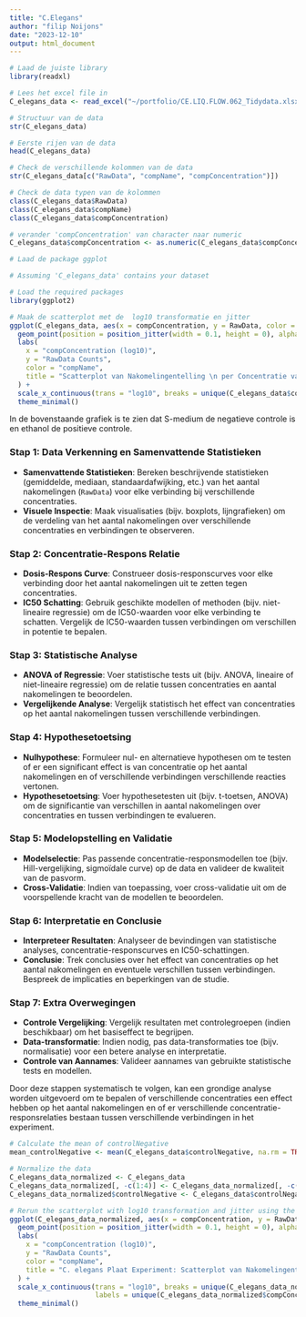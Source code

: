 ```yaml
---
title: "C.Elegans"
author: "filip Noijons"
date: "2023-12-10"
output: html_document
---
```


```R
# Laad de juiste library
library(readxl)

```

```R
# Lees het excel file in
C_elegans_data <- read_excel("~/portfolio/CE.LIQ.FLOW.062_Tidydata.xlsx")

# Structuur van de data
str(C_elegans_data)

# Eerste rijen van de data 
head(C_elegans_data)

```

```R
# Check de verschillende kolommen van de data
str(C_elegans_data[c("RawData", "compName", "compConcentration")])

# Check de data typen van de kolommen
class(C_elegans_data$RawData)
class(C_elegans_data$compName)
class(C_elegans_data$compConcentration)

# verander 'compConcentration' van character naar numeric
C_elegans_data$compConcentration <- as.numeric(C_elegans_data$compConcentration)

```

```R

# Laad de package ggplot

# Assuming 'C_elegans_data' contains your dataset

# Load the required packages
library(ggplot2)

# Maak de scatterplot met de  log10 transformatie en jitter
ggplot(C_elegans_data, aes(x = compConcentration, y = RawData, color = compName, shape = expType)) +
  geom_point(position = position_jitter(width = 0.1, height = 0), alpha = 0.6) +
  labs(
    x = "compConcentration (log10)",
    y = "RawData Counts",
    color = "compName",
    title = "Scatterplot van Nakomelingentelling \n per Concentratie van Verbinding"
  ) +
  scale_x_continuous(trans = "log10", breaks = unique(C_elegans_data$compConcentration), labels = unique(C_elegans_data$compConcentration)) +
  theme_minimal()


```
In de bovenstaande grafiek is te zien dat S-medium de negatieve controle is en ethanol de positieve controle.


### Stap 1: Data Verkenning en Samenvattende Statistieken
- **Samenvattende Statistieken**: Bereken beschrijvende statistieken (gemiddelde, mediaan, standaardafwijking, etc.) van het aantal nakomelingen (`RawData`) voor elke verbinding bij verschillende concentraties.
- **Visuele Inspectie**: Maak visualisaties (bijv. boxplots, lijngrafieken) om de verdeling van het aantal nakomelingen over verschillende concentraties en verbindingen te observeren.

### Stap 2: Concentratie-Respons Relatie
- **Dosis-Respons Curve**: Construeer dosis-responscurves voor elke verbinding door het aantal nakomelingen uit te zetten tegen concentraties.
- **IC50 Schatting**: Gebruik geschikte modellen of methoden (bijv. niet-lineaire regressie) om de IC50-waarden voor elke verbinding te schatten. Vergelijk de IC50-waarden tussen verbindingen om verschillen in potentie te bepalen.

### Stap 3: Statistische Analyse
- **ANOVA of Regressie**: Voer statistische tests uit (bijv. ANOVA, lineaire of niet-lineaire regressie) om de relatie tussen concentraties en aantal nakomelingen te beoordelen.
- **Vergelijkende Analyse**: Vergelijk statistisch het effect van concentraties op het aantal nakomelingen tussen verschillende verbindingen.

### Stap 4: Hypothesetoetsing
- **Nulhypothese**: Formuleer nul- en alternatieve hypothesen om te testen of er een significant effect is van concentratie op het aantal nakomelingen en of verschillende verbindingen verschillende reacties vertonen.
- **Hypothesetoetsing**: Voer hypothesetesten uit (bijv. t-toetsen, ANOVA) om de significantie van verschillen in aantal nakomelingen over concentraties en tussen verbindingen te evalueren.

### Stap 5: Modelopstelling en Validatie
- **Modelselectie**: Pas passende concentratie-responsmodellen toe (bijv. Hill-vergelijking, sigmoïdale curve) op de data en valideer de kwaliteit van de pasvorm.
- **Cross-Validatie**: Indien van toepassing, voer cross-validatie uit om de voorspellende kracht van de modellen te beoordelen.

### Stap 6: Interpretatie en Conclusie
- **Interpreteer Resultaten**: Analyseer de bevindingen van statistische analyses, concentratie-responscurves en IC50-schattingen.
- **Conclusie**: Trek conclusies over het effect van concentraties op het aantal nakomelingen en eventuele verschillen tussen verbindingen. Bespreek de implicaties en beperkingen van de studie.

### Stap 7: Extra Overwegingen
- **Controle Vergelijking**: Vergelijk resultaten met controlegroepen (indien beschikbaar) om het basiseffect te begrijpen.
- **Data-transformatie**: Indien nodig, pas data-transformaties toe (bijv. normalisatie) voor een betere analyse en interpretatie.
- **Controle van Aannames**: Valideer aannames van gebruikte statistische tests en modellen.

Door deze stappen systematisch te volgen, kan een grondige analyse worden uitgevoerd om te bepalen of verschillende concentraties een effect hebben op het aantal nakomelingen en of er verschillende concentratie-responsrelaties bestaan tussen verschillende verbindingen in het experiment.

```r


# Calculate the mean of controlNegative
mean_controlNegative <- mean(C_elegans_data$controlNegative, na.rm = TRUE)

# Normalize the data
C_elegans_data_normalized <- C_elegans_data
C_elegans_data_normalized[, -c(1:4)] <- C_elegans_data_normalized[, -c(1:4)] / mean_controlNegative
C_elegans_data_normalized$controlNegative <- C_elegans_data$controlNegative / mean_controlNegative

# Rerun the scatterplot with log10 transformation and jitter using the normalized data
ggplot(C_elegans_data_normalized, aes(x = compConcentration, y = RawData, color = compName, shape = expType)) +
  geom_point(position = position_jitter(width = 0.1, height = 0), alpha = 0.6) +
  labs(
    x = "compConcentration (log10)",
    y = "RawData Counts",
    color = "compName",
    title = "C. elegans Plaat Experiment: Scatterplot van Nakomelingentelling per Concentratie van Verbinding (Genormaliseerde Data)"
  ) +
  scale_x_continuous(trans = "log10", breaks = unique(C_elegans_data_normalized$compConcentration), 
                     labels = unique(C_elegans_data_normalized$compConcentration)) +
  theme_minimal()

```
